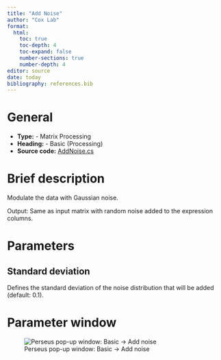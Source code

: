 ```yaml
---
title: "Add Noise"
author: "Cox Lab"
format: 
  html:
    toc: true
    toc-depth: 4
    toc-expand: false
    number-sections: true
    number-depth: 4
editor: source
date: today
bibliography: references.bib
---
```


#  General

  * **Type:** - Matrix Processing
  * **Heading:** - Basic (Processing)
  * **Source code:** [AddNoise.cs](https://github.com/JurgenCox/perseus-plugins/blob/master/PerseusPluginLib/Basic/AddNoise.cs)

# Brief description

Modulate the data with Gaussian noise.

Output: Same as input matrix with random noise added to the expression columns.

```{=html}
<!-- This comment and the line above it must be preserved when editing this file!
The recommended sections are these, but they may be changed on a case by case basis.
===== Detailed description =====
===== Parameters =====
===== Theoretical background =====
===== Examples =====
Make changes only below this line! -->
```
# Parameters

## Standard deviation

Defines the standard deviation of the noise distribution that will be added (default: 0.1).

# Parameter window

![Perseus pop-up window: Basic -\> Add noise](images/basic-add_noise-edited.png)

